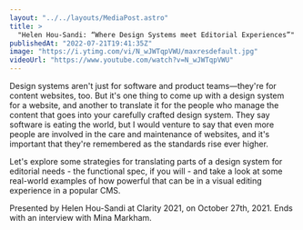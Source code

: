 ```yaml
---
layout: "../../layouts/MediaPost.astro"
title: >
  "Helen Hou-Sandi: “Where Design Systems meet Editorial Experiences”"
publishedAt: "2022-07-21T19:41:35Z"
image: "https://i.ytimg.com/vi/N_wJWTqpVWU/maxresdefault.jpg"
videoUrl: "https://www.youtube.com/watch?v=N_wJWTqpVWU"
---
```


Design systems aren't just for software and product teams—they're for content websites, too. But it's one thing to come up with a design system for a website, and another to translate it for the people who manage the content that goes into your carefully crafted design system. They say software is eating the world, but I would venture to say that even more people are involved in the care and maintenance of websites, and it's important that they're remembered as the standards rise ever higher.

Let's explore some strategies for translating parts of a design system for editorial needs - the functional spec, if you will - and take a look at some real-world examples of how powerful that can be in a visual editing experience in a popular CMS.

Presented by Helen Hou-Sandi at Clarity 2021, on October 27th, 2021. Ends with an interview with Mina Markham.
